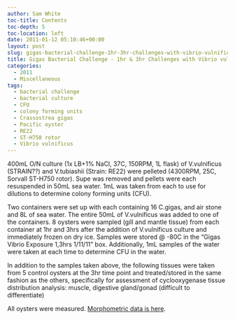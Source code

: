 ```yaml
---
author: Sam White
toc-title: Contents
toc-depth: 5
toc-location: left
date: 2011-01-12 05:10:46+00:00
layout: post
slug: gigas-bacterial-challenge-1hr-3hr-challenges-with-vibrio-vulnificus
title: Gigas Bacterial Challenge - 1hr & 3hr Challenges with Vibrio vulnificus
categories:
  - 2011
  - Miscellaneous
tags:
  - bacterial challenge
  - bacterial culture
  - CFU
  - colony forming units
  - Crassostrea gigas
  - Pacific oyster
  - RE22
  - ST-H750 rotor
  - Vibrio vulnificus
---
```


400mL O/N culture (1x LB+1% NaCl, 37C, 150RPM, 1L flask) of V.vulnificus (STRAIN??) and V.tubiashii (Strain: RE22) were pelleted (4300RPM, 25C, Sorvall ST-H750 rotor). Supe was removed and pellets were each resuspended in 50mL sea water. 1mL was taken from each to use for dilutions to determine colony forming units (CFU).

Two containers were set up with each containing 16 C.gigas, and air stone and 8L of sea water. The entire 50mL of V.vulnificus was added to one of the containers. 8 oysters were sampled (gill and mantle tissue) from each container at 1hr and 3hrs after the addition of V.vulnificus culture and immediately frozen on dry ice. Samples were stored @ -80C in the "Gigas Vibrio Exposure 1,3hrs 1/11/11" box. Additionally, 1mL samples of the water were taken at each time to determine CFU in the water.

In addition to the samples taken above, the following tissues were taken from 5 control oysters at the 3hr time point and treated/stored in the same fashion as the others, specifically for assessment of cyclooxygenase tissue distribution analysis: muscle, digestive gland/gonad (difficult to differentiate)

All oysters were measured. [Morphometric data is here](https://spreadsheets0.google.com/ccc?key=tR9r8N8eohndICffCz-lfaQ&hl=en&authkey=CPGqqrIG#gid=0).
